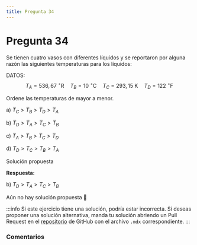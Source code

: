 ```yaml
---
title: Pregunta 34
---
```



# Pregunta 34

<div className="exercise">
Se tienen cuatro vasos con diferentes líquidos y se reportaron por alguna razón las siguientes temperaturas para los líquidos:

DATOS:
$$
T_A =536,67 \ ^\circ \mathrm{R} \quad T_B =10 \ ^{\circ} \mathrm{C} \quad T_C =293,15\mathrm{~K} \quad T_D=122 \ ^{\circ} \mathrm{F}
$$

Ordene las temperaturas de mayor a menor.

a) $T_C>T_B>T_D>T_A$

b) $T_D>T_A>T_C>T_B$

c) $T_A>T_B>T_C>T_D$

d) $T_D>T_C>T_B>T_A$
</div>

<MDXDetails>
<summary>Solución propuesta</summary>

<div className="exercise">

**Respuesta:**

b) $T_D>T_A>T_C>T_B$

Aún no hay solución propuesta 🥲
</div>

:::info
Si este ejercicio tiene una solución, podría estar incorrecta. Si deseas proponer una solución alternativa, manda tu solución abriendo
un Pull Request en el [repositorio](https://github.com/crow-rojas/apuntes-fundamentals/pulls) de GitHub con el archivo
`.mdx` correspondiente.
:::

</MDXDetails>

### Comentarios

<Disqus
  url="https://crow-rojas.github.io/apuntes-fundamentals/docs/science/thermodynamics/exercises/2024-2/p34"
  identifier="docs/science/thermodynamics/exercises/2024-2/p34"
  title="2024-2 Termodinámica - Pregunta 34"
/>
